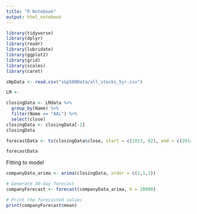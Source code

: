 ```yaml
---
title: "R Notebook"
output: html_notebook
---
```



```r
library(tidyverse)
library(dplyr)
library(readr)
library(lubridate)
library(ggplot2)
library(grid)
library(scales)
library(caret)

```

```r
sNpData <- read.csv("s&p500Data/all_stocks_5yr.csv")

LM <- 
```

```r
closingData <- LMdata %>% 
  group_by(Name) %>% 
  filter(Name == "AAL") %>% 
  select(close)
closingData <- closingData[-1]
closingData
```

```r

forecastData <- ts(closingData$close, start = c(2013, 02), end = c(2014, 02), frequency = 252)

forecastData

```

Fitting to model
```r

companyData_arima <- arima(closingData, order = c(1,1,1))

```

```r
# Generate 30-day forecast
companyForecast <- forecast(companyData_arima, h = 20000)

# Print the forecasted values
print(companyForecast$mean)
```
